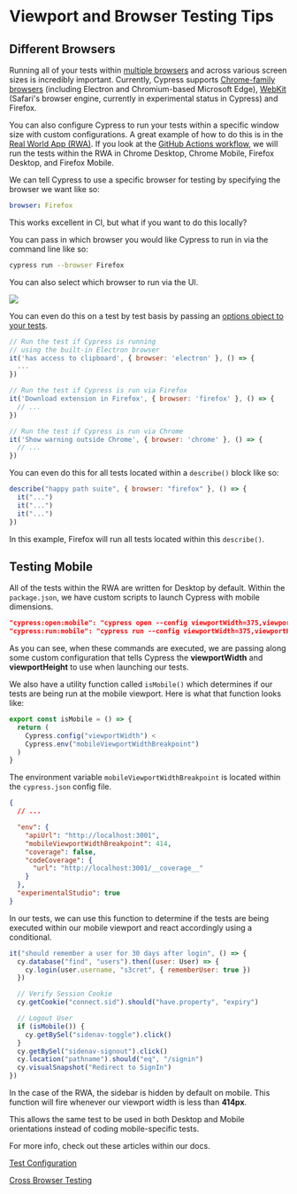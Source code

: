# Viewport and Browser Testing Tips

## Different Browsers

Running all of your tests within [multiple browsers](https://docs.cypress.io/guides/guides/cross-browser-testing) and across various screen sizes is incredibly important. Currently, Cypress supports [Chrome-family browsers](https://docs.cypress.io/guides/guides/launching-browsers#Chrome-Browsers) (including Electron and Chromium-based Microsoft Edge), [WebKit](https://docs.cypress.io/guides/guides/launching-browsers#WebKit-Experimental) (Safari's browser engine, currently in experimental status in Cypress) and Firefox.

You can also configure Cypress to run your tests within a specific window size with custom configurations. A great example of how to do this is in the [Real World App (RWA)](https://github.com/cypress-io/cypress-realworld-app). If you look at the [GitHub Actions workflow](https://github.com/cypress-io/cypress-realworld-app/blob/develop/.github/workflows/main.yml), we will run the tests within the RWA in Chrome Desktop, Chrome Mobile, Firefox Desktop, and Firefox Mobile.

We can tell Cypress to use a specific browser for testing by specifying the browser we want like so:

```yaml
browser: Firefox
```

This works excellent in CI, but what if you want to do this locally?

You can pass in which browser you would like Cypress to run in via the command line like so:

```bash
cypress run --browser Firefox
```

You can also select which browser to run via the UI.

![](/images/advanced-cypress-concepts/how-to-test-various-browsers-and-viewports/choose-a-browser.png)

You can even do this on a test by test basis by passing an [options object to your tests](https://docs.cypress.io/guides/guides/cross-browser-testing#Running-Specific-Tests-by-Browser).

```js
// Run the test if Cypress is running
// using the built-in Electron browser
it('has access to clipboard', { browser: 'electron' }, () => {
  ...
})

// Run the test if Cypress is run via Firefox
it('Download extension in Firefox', { browser: 'firefox' }, () => {
  // ...
})

// Run the test if Cypress is run via Chrome
it('Show warning outside Chrome', { browser: 'chrome' }, () => {
  // ...
})
```

You can even do this for all tests located within a `describe()` block like so:

```js
describe("happy path suite", { browser: "firefox" }, () => {
  it("...")
  it("...")
  it("...")
})
```

In this example, Firefox will run all tests located within this `describe()`.

## Testing Mobile

All of the tests within the RWA are written for Desktop by default. Within the `package.json`, we have custom scripts to launch Cypress with mobile dimensions.

```json
"cypress:open:mobile": "cypress open --config viewportWidth=375,viewportHeight=667",
"cypress:run:mobile": "cypress run --config viewportWidth=375,viewportHeight=667",
```

As you can see, when these commands are executed, we are passing along some custom configuration that tells Cypress the **viewportWidth** and **viewportHeight** to use when launching our tests.

We also have a utility function called `isMobile()` which determines if our tests are being run at the mobile viewport. Here is what that function looks like:

```js
export const isMobile = () => {
  return (
    Cypress.config("viewportWidth") <
    Cypress.env("mobileViewportWidthBreakpoint")
  )
}
```

The environment variable `mobileViewportWidthBreakpoint` is located within the `cypress.json` config file.

```json
{
  // ...

  "env": {
    "apiUrl": "http://localhost:3001",
    "mobileViewportWidthBreakpoint": 414,
    "coverage": false,
    "codeCoverage": {
      "url": "http://localhost:3001/__coverage__"
    }
  },
  "experimentalStudio": true
}
```

In our tests, we can use this function to determine if the tests are being executed within our mobile viewport and react accordingly using a conditional.

```js
it("should remember a user for 30 days after login", () => {
  cy.database("find", "users").then((user: User) => {
    cy.login(user.username, "s3cret", { rememberUser: true })
  })

  // Verify Session Cookie
  cy.getCookie("connect.sid").should("have.property", "expiry")

  // Logout User
  if (isMobile()) {
    cy.getBySel("sidenav-toggle").click()
  }
  cy.getBySel("sidenav-signout").click()
  cy.location("pathname").should("eq", "/signin")
  cy.visualSnapshot("Redirect to SignIn")
})
```

In the case of the RWA, the sidebar is hidden by default on mobile. This function will fire whenever our viewport width is less than **414px**.

This allows the same test to be used in both Desktop and Mobile orientations instead of coding mobile-specific tests.

For more info, check out these articles within our docs.

[Test Configuration](https://docs.cypress.io/guides/references/configuration#Test-Configuration)

[Cross Browser Testing](https://docs.cypress.io/guides/guides/cross-browser-testing)
